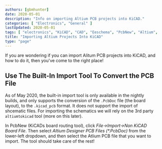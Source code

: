 ```yaml
---
authors: [gbmhunter]
date: 2020-05-01
description: "Info on importing Altium PCB projects into KiCAD."
categories: [ "Electronics", "General" ]
lastUpdated: 2020-05-01
tags: [ "electronics", "KiCAD", "CAD", "Eeschema", "PcbNew", "Altium", "import", "importing", "PCB" ]
title: "Importing Altium Projects Into KiCAD"
type: "page"
---
```



<WarningIsNotes />

If you are wondering if you can import Alitum PCB projects into KiCAD, and how to do it, then you've come to the right place!

## Use The Built-In Import Tool To Convert the PCB File

As of May 2020, the built-in import tool is only available in the nightly builds, and only supports the conversion of the `.PcbDoc` file (the board layout), to the `.kicad_pcb` format. It does not support the import of shcematic files. For importing the schematics we will rely on the 3rd party `altiumtokicad` tool (more on this later).

In PcbNew (KiCADs board routing tool), click _File->Import->Non KiCAD Board File_. Then select _Altium Designer PCB Files (*.PcbDoc)_ from the lower-left dropdown, and then select the Atlium PCB file that you want to import. The tool should take care of the rest!
